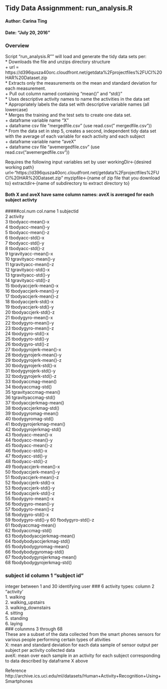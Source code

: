  
## Tidy Data Assignmment: run_analysis.R   
#### Author:  Carina Ting   
#### Date: "July 20, 2016"  
 
### Overview
Script "run_analysis.R"" will load and generate the tidy data sets per:  
* Downloads the file and unzips directory structure   
        + url = https://d396qusza40orc.cloudfront.net/getdata%2Fprojectfiles%2FUCI%20HAR%20Dataset.zip  
* Extracts only the measurements on the mean and standard deviation for each measurement.  
        + Pull out column named containing "mean()" and "std()"   
* Uses descriptive activity names to name the activities in the data set  
* Appropriately labels the data set with descriptive variable names (all lowercase)  
* Merges the training and the test sets to create one data set.    
        + dataframe variable name "X"  
        + dataframe csv file "mergedfile.csv" (use read.csv(" mergedfile.csv"))   
* From the data set in step 5, creates a second, independent tidy data set with the average of each variable for each activity and each subject   
        + dataframe variable name "aveX"  
        + dataframe csv file "avemergedfile.csv" (use read.csv("avemergedfile.csv"))        

Requires the following input variables set by user
workingDir<-{desired working path}
url<-"https://d396qusza40orc.cloudfront.net/getdata%2Fprojectfiles%2FUCI%20HAR%20Dataset.zip"
myzipfile<-{name of zip file that you download to}
extractdir<-{name of subdirectory to extract directory to}

#### Both X and aveX have same column names: aveX is averaged for each subject activty
#####col.num	col.name
1	subjectid  
2	activity  
3	tbodyacc-mean()-x  
4	tbodyacc-mean()-y  
5	tbodyacc-mean()-z  
6	tbodyacc-std()-x  
7	tbodyacc-std()-y  
8	tbodyacc-std()-z  
9	tgravityacc-mean()-x  
10	tgravityacc-mean()-y  
11	tgravityacc-mean()-z  
12	tgravityacc-std()-x  
13	tgravityacc-std()-y  
14	tgravityacc-std()-z  
15	tbodyaccjerk-mean()-x  
16	tbodyaccjerk-mean()-y  
17	tbodyaccjerk-mean()-z  
18	tbodyaccjerk-std()-x  
19	tbodyaccjerk-std()-y  
20	tbodyaccjerk-std()-z  
21	tbodygyro-mean()-x  
22	tbodygyro-mean()-y  
23	tbodygyro-mean()-z  
24	tbodygyro-std()-x  
25	tbodygyro-std()-y  
26	tbodygyro-std()-z  
27	tbodygyrojerk-mean()-x  
28	tbodygyrojerk-mean()-y  
29	tbodygyrojerk-mean()-z  
30	tbodygyrojerk-std()-x  
31	tbodygyrojerk-std()-y  
32	tbodygyrojerk-std()-z  
33	tbodyaccmag-mean()  
34	tbodyaccmag-std()  
35	tgravityaccmag-mean()   
36	tgravityaccmag-std()  
37	tbodyaccjerkmag-mean()  
38	tbodyaccjerkmag-std()  
39	tbodygyromag-mean()  
40	tbodygyromag-std()  
41	tbodygyrojerkmag-mean()  
42	tbodygyrojerkmag-std()  
43	fbodyacc-mean()-x  
44	fbodyacc-mean()-y  
45	fbodyacc-mean()-z  
46	fbodyacc-std()-x  
47	fbodyacc-std()-y  
48	fbodyacc-std()-z  
49	fbodyaccjerk-mean()-x  
50	fbodyaccjerk-mean()-y  
51	fbodyaccjerk-mean()-z  
52	fbodyaccjerk-std()-x  
53	fbodyaccjerk-std()-y  
54	fbodyaccjerk-std()-z  
55	fbodygyro-mean()-x  
56	fbodygyro-mean()-y  
57	fbodygyro-mean()-z  
58	fbodygyro-std()-x  
59	fbodygyro-std()-y
60	fbodygyro-std()-z  
61	fbodyaccmag-mean()  
62	fbodyaccmag-std()  
63	fbodybodyaccjerkmag-mean()  
64	fbodybodyaccjerkmag-std()  
65	fbodybodygyromag-mean()  
66	fbodybodygyromag-std()  
67	fbodybodygyrojerkmag-mean()  
68	fbodybodygyrojerkmag-std()  
	
### subject id	column 1 "subject id"  
integer between 1 and 30 identifying user
### 6 activity types: column 2 "activity'  
1. walking  
2. walking_upstairs  
3. walking_downstairs  
4. sitting  
5. standing  
6. laying  
### colunmns 3 through 68   
These are a subset of the data collected from the smart phones sensors for various people performing certain types of ativities  
X: mean and standard deviation for each data sample of sensor output per subject per activity collected data  
aveX: mean over each sample in an activity for each subject corresponding to data described by dataframe X above  

Reference
http://archive.ics.uci.edu/ml/datasets/Human+Activity+Recognition+Using+Smartphones
